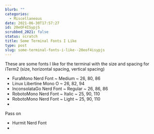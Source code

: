 ```yaml
---
blurb: ""
categories:
  - Miscellaneous
date: 2021-06-30T17:57:27
id: 20eOF4ISypjS
scrubbed_2021: false
status: scratch
title: Some Terminal Fonts I Like
type: post
slug: some-terminal-fonts-i-like--20eof4isypjs
---
```


These are some fonts I like for the terminal with the size and spacing for iTerm2 (size, horizontal spacing, vertical spacing)

- FuraMono Nerd Font ~ Medium ~ 26, 80, 86
- Linux Libertine Mono O ~ 26, 82, 94
- InconsolataGo Nerd Font ~ Regular ~ 26, 86, 86
- RobotoMono Nerd Font ~ Italic ~ 25, 90, 110
- RobotoMono Nerd Font ~ Light ~ 25, 90, 110
- 


Pass on 

- Hurmit Nerd Font
-